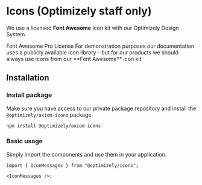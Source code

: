 
# Icons (Optimizely staff only)

We use a licensed **Font Awesome** icon kit with our Optimizely Design System.

<Alert intent="warning" mt="16">
  <AlertTitle>Font Awesome Pro License</AlertTitle>
  <AlertDescription>
    For demonstration purposes our documentation uses a publicly available icon
    library - but for our products we should always use icons from our **Font
    Awesome** icon kit.
  </AlertDescription>
</Alert>

## Installation

### Install package

Make sure you have access to our private package repository and install the `@optimizely/axiom-icons` package.

```sh npm2yarn
npm install @optimizely/axiom-icons
```

### Basic usage

Simply import the components and use them in your application.

```tsx
import { IconMessages } from "@optimizely/icons";

<IconMessages />;
```
